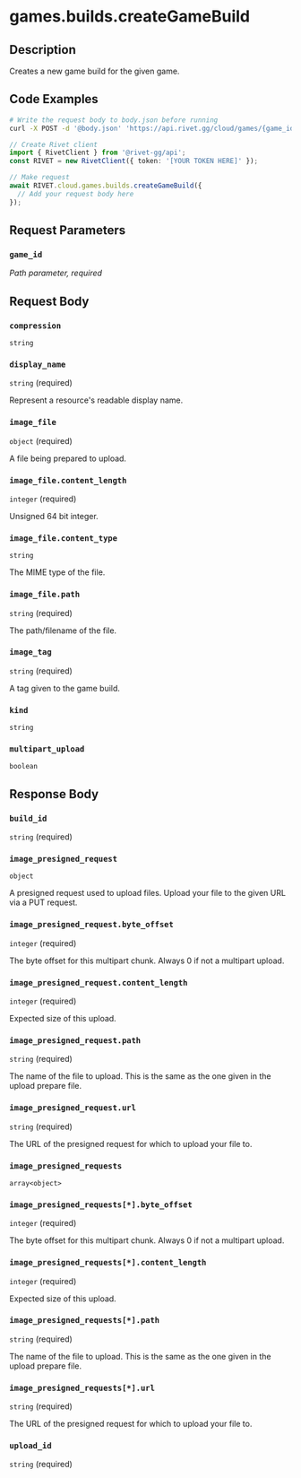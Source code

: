 

# games.builds.createGameBuild



## Description

Creates a new game build for the given game.


## Code Examples

<CodeGroup title='Request' tag='POST' label='https://api.rivet.gg/cloud/games/{game_id}/builds'>

```bash {{ "title": "cURL" }}
# Write the request body to body.json before running
curl -X POST -d '@body.json' 'https://api.rivet.gg/cloud/games/{game_id}/builds'
```

```ts
// Create Rivet client
import { RivetClient } from '@rivet-gg/api';
const RIVET = new RivetClient({ token: '[YOUR TOKEN HERE]' });

// Make request
await RIVET.cloud.games.builds.createGameBuild({
  // Add your request body here
});
```

</CodeGroup>


## Request Parameters


### `game_id`

_Path parameter, required_





## Request Body

### `compression`

`string`

### `display_name`

`string` (required)

Represent a resource's readable display name.

### `image_file`

`object` (required)

A file being prepared to upload.

### `image_file.content_length`

`integer` (required)

Unsigned 64 bit integer.

### `image_file.content_type`

`string`

The MIME type of the file.

### `image_file.path`

`string` (required)

The path/filename of the file.

### `image_tag`

`string` (required)

A tag given to the game build.

### `kind`

`string`

### `multipart_upload`

`boolean`




## Response Body

### `build_id`

`string` (required)

### `image_presigned_request`

`object`

A presigned request used to upload files. Upload your file to the given URL via a PUT request.

### `image_presigned_request.byte_offset`

`integer` (required)

The byte offset for this multipart chunk. Always 0 if not a multipart upload.

### `image_presigned_request.content_length`

`integer` (required)

Expected size of this upload.

### `image_presigned_request.path`

`string` (required)

The name of the file to upload. This is the same as the one given in the upload prepare file.

### `image_presigned_request.url`

`string` (required)

The URL of the presigned request for which to upload your file to.

### `image_presigned_requests`

`array<object>`

### `image_presigned_requests[*].byte_offset`

`integer` (required)

The byte offset for this multipart chunk. Always 0 if not a multipart upload.

### `image_presigned_requests[*].content_length`

`integer` (required)

Expected size of this upload.

### `image_presigned_requests[*].path`

`string` (required)

The name of the file to upload. This is the same as the one given in the upload prepare file.

### `image_presigned_requests[*].url`

`string` (required)

The URL of the presigned request for which to upload your file to.

### `upload_id`

`string` (required)



